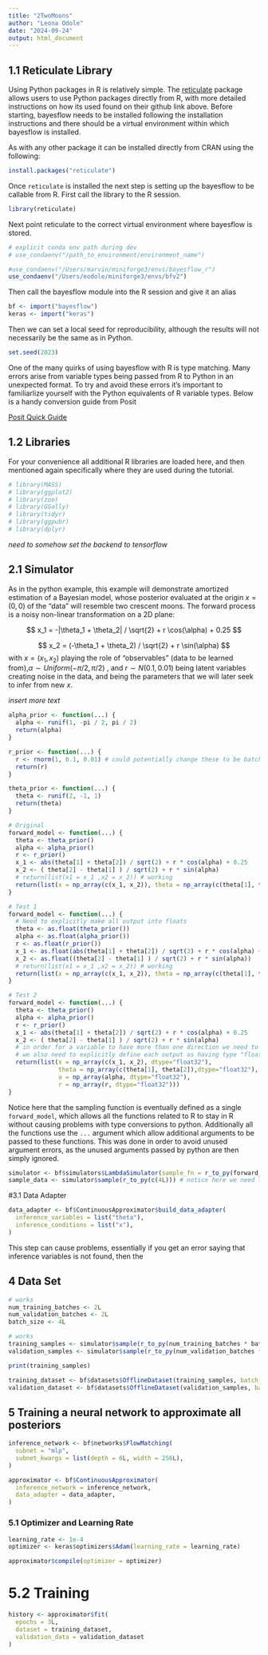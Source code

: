 ```yaml
---
title: "2TwoMoons"
author: "Leona Odole"
date: "2024-09-24"
output: html_document
---
```


## 1.1 Reticulate Library

Using Python packages in R is relatively simple. The [reticulate](https://rstudio.github.io/reticulate/) package allows users to use Python packages directly from R, with more detailed instructions on how its used found on their github link above. Before starting, bayesflow needs to be installed following the installation instructions and there should be a virtual environment within which bayesflow is installed. 

As with any other package it can be installed directly from CRAN using the following:

```r
install.packages("reticulate")
```

Once `reticulate` is installed the next step is setting up the bayesflow to be callable from R. First call the library to the R session. 

```r
library(reticulate)
```

Next point reticulate to the correct virtual environment where bayesflow is stored. 

```r
# explicit conda env path during dev
# use_condaenv("/path_to_environment/environment_name")

#use_condaenv("/Users/marvin/miniforge3/envs/bayesflow_r")
use_condaenv("/Users/eodole/miniforge3/envs/bfv2")
```




Then call the bayesflow module into the R session and give it an alias

```r
bf <- import("bayesflow")
keras <- import("keras")
```


Then we can set a local seed for reproducibility, although the results will not necessarily be the same as in Python. 

```r
set.seed(2023)
```

One of the many quirks of using bayesflow with R is type matching. Many errors arise from variable types being passed from R to Python in an unexpected format. To try and avoid these errors it's important to familiarlize yourself with the Python equivalents of R variable types. 
Below is a handy conversion guide from Posit

<!-- ![Link to posit](/Users/eodole/Desktop/HiWi Stelle/Software/R/rcheatsheet.png) -->

[Posit Quick Guide](https://raw.githubusercontent.com/rstudio/cheatsheets/main/reticulate.pdf)

## 1.2  Libraries 
For your convenience all additional  R libraries are loaded here, and then mentioned again specifically where they are used during the tutorial.

```r
# library(MASS)
# library(ggplot2)
# library(zoo)
# library(GGally)
# library(tidyr)
# library(ggpubr)
# library(dplyr)
```


*need to somehow set the backend to tensorflow*


## 2.1 Simulator 

As in the python example, this example will demonstrate amortized estimation of a Bayesian model, whose posterior evaluated at the origin $x = (0,0)$ of the "data" will resemble two crescent moons. The forward process is a noisy non-linear transformation on a 2D plane:

$$ x_1 = -|\theta_1 + \theta_2| / \sqrt{2} + r \cos(\alpha) + 0.25 $$

$$ x_2 = (-\theta_1 + \theta_2) / \sqrt{2} + r \sin(\alpha) $$
with $x=(x_1, x_2)$ playing the role of "observables" (data to be learned from),$\alpha \sim Uniform(-\pi/2, \pi/2)$ , and $r \sim N(0.1, 0.01)$ being latent variables creating noise in the data, and being the parameters that we will later seek to infer from new $x$.

*insert more text* 


```r
alpha_prior <- function(...) {
  alpha <- runif(1, -pi / 2, pi / 2)
  return(alpha)
}

r_prior <- function(...) {
  r <- rnorm(1, 0.1, 0.01) # could potentially change these to be batch functions
  return(r)
}

theta_prior <- function(...) {
  theta <- runif(2, -1, 1)
  return(theta)
}

```

```r
# Original
forward_model <- function(...) {
  theta <- theta_prior()
  alpha <- alpha_prior()
  r <- r_prior()
  x_1 <- abs(theta[1] + theta[2]) / sqrt(2) + r * cos(alpha) + 0.25
  x_2 <- ( theta[2] - theta[1] ) / sqrt(2) + r * sin(alpha)
  # return(list(x1 = x_1 ,x2 = x_2)) # working
  return(list(x = np_array(c(x_1, x_2)), theta = np_array(c(theta[1], theta[2])), a = alpha, r = r)) # in order for a variable to have more than one direction we need to return it as a numpy array
}
```

```r
# Test 1 
forward_model <- function(...) {
  # Need to explicitly make all output into floats 
  theta <- as.float(theta_prior())
  alpha <- as.float(alpha_prior())
  r <- as.float(r_prior())
  x_1 <- as.float(abs(theta[1] + theta[2]) / sqrt(2) + r * cos(alpha) + 0.25)
  x_2 <- as.float((theta[2] - theta[1] ) / sqrt(2) + r * sin(alpha))
  # return(list(x1 = x_1 ,x2 = x_2)) # working
  return(list(x = np_array(c(x_1, x_2)), theta = np_array(c(theta[1], theta[2])), a = alpha, r = r)) # in order for a variable to have more than one direction we need to return it as a numpy array
}
```

```r
# Test 2 
forward_model <- function(...) {
  theta <- theta_prior()
  alpha <- alpha_prior()
  r <- r_prior()
  x_1 <- abs(theta[1] + theta[2]) / sqrt(2) + r * cos(alpha) + 0.25
  x_2 <- ( theta[2] - theta[1] ) / sqrt(2) + r * sin(alpha)
  # in order for a variable to have more than one direction we need to return it as a numpy array
  # we also need to explicitly define each output as having type "float32" since R used "float64 as default and tensorflow want float 32 
  return(list(x = np_array(c(x_1, x_2), dtype="float32"),
              theta = np_array(c(theta[1], theta[2]),dtype="float32"),
              a = np_array(alpha, dtype="float32"),
              r = np_array(r, dtype="float32"))) 
}
```

Notice here that the sampling function is eventually defined as a single `forward_model`, which allows all the functions related to R to stay in R without causing problems with type conversions to python. Additionally all the functions use the `...` argument which allow additional arguments to be passed to these functions. This was done in order to avoid unused argument errors, as the unused arguments passed by python are then simply ignored. 


```r
simulator <- bf$simulators$LambdaSimulator(sample_fn = r_to_py(forward_model))
sample_data <- simulator$sample(r_to_py(c(4L))) # notice here we need to specify the batch size as an integer
```

#3.1 Data Adapter 


```r
data_adapter <- bf$ContinuousApproximator$build_data_adapter(
  inference_variables = list("theta"),
  inference_conditions = list("x"),
)
```

This step can cause problems, essentially if you get an error saying that inference variables is not found, then the 


## 4 Data Set 

```r
# works
num_training_batches <- 2L
num_validation_batches <- 2L
batch_size <- 4L
```

```r
# works
training_samples <- simulator$sample(r_to_py(num_training_batches * batch_size))
validation_samples <- simulator$sample(r_to_py(num_validation_batches * batch_size))
```

```r
print(training_samples)
```

```r
training_dataset <- bf$datasets$OfflineDataset(training_samples, batch_size = batch_size, data_adapter = data_adapter)
validation_dataset <- bf$datasets$OfflineDataset(validation_samples, batch_size = batch_size, data_adapter = data_adapter)
```




## 5 Training a neural network to approximate all posteriors 

```r
inference_network <- bf$networks$FlowMatching(
  subnet = "mlp",
  subnet_kwargs = list(depth = 6L, width = 256L),
)
```


```r
approximator <- bf$ContinuousApproximator(
  inference_network = inference_network,
  data_adapter = data_adapter,
)
```

### 5.1 Optimizer and Learning Rate 

```r
learning_rate <- 1e-4
optimizer <- keras$optimizers$Adam(learning_rate = learning_rate)
```

```r
approximator$compile(optimizer = optimizer)
```


# 5.2 Training 

```r
history <- approximator$fit(
  epochs = 3L,
  dataset = training_dataset,
  validation_data = validation_dataset
)
```

